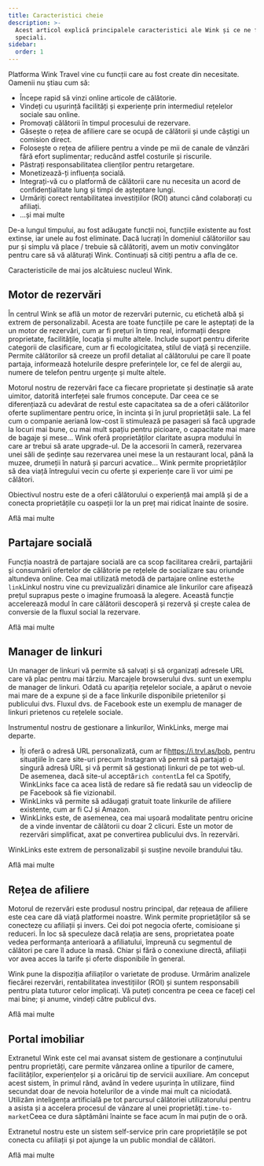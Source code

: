 ```yaml
---
title: Caracteristici cheie
description: >-
  Acest articol explică principalele caracteristici ale Wink și ce ne face
  speciali.
sidebar:
  order: 1
---
```


Platforma Wink Travel vine cu funcții care au fost create din necesitate. Oamenii nu știau cum să:

* Începe rapid să vinzi online articole de călătorie.
* Vindeți cu ușurință facilități și experiențe prin intermediul rețelelor sociale sau online.
* Promovați călătorii în timpul procesului de rezervare.
* Găsește o rețea de afiliere care se ocupă de călătorii și unde câștigi un comision direct.
* Folosește o rețea de afiliere pentru a vinde pe mii de canale de vânzări fără efort suplimentar; reducând astfel costurile și riscurile.
* Păstrați responsabilitatea clienților pentru retargetare.
* Monetizează-ți influența socială.
* Integrați-vă cu o platformă de călătorii care nu necesita un acord de confidențialitate lung și timpi de așteptare lungi.
* Urmăriți corect rentabilitatea investițiilor (ROI) atunci când colaborați cu afiliați.
* ...și mai multe

De-a lungul timpului, au fost adăugate funcții noi, funcțiile existente au fost extinse, iar unele au fost eliminate. Dacă lucrați în domeniul călătoriilor sau pur și simplu vă place / trebuie să călătoriți, avem un motiv convingător pentru care să vă alăturați Wink. Continuați să citiți pentru a afla de ce.

Caracteristicile de mai jos alcătuiesc nucleul Wink.

## Motor de rezervări

În centrul Wink se află un motor de rezervări puternic, cu etichetă albă și extrem de personalizabil. Acesta are toate funcțiile pe care le așteptați de la un motor de rezervări, cum ar fi prețuri în timp real, informații despre proprietate, facilitățile, locația și multe altele. Include suport pentru diferite categorii de clasificare, cum ar fi ecologicitatea, stilul de viață și recenziile. Permite călătorilor să creeze un profil detaliat al călătorului pe care îl poate partaja, informează hotelurile despre preferințele lor, ce fel de alergii au, numere de telefon pentru urgențe și multe altele.

Motorul nostru de rezervări face ca fiecare proprietate și destinație să arate uimitor, datorită interfeței sale frumos concepute. Dar ceea ce se diferențiază cu adevărat de restul este capacitatea sa de a oferi călătorilor oferte suplimentare pentru orice, în incinta și în jurul proprietății sale. La fel cum o companie aeriană low-cost îi stimulează pe pasageri să facă upgrade la locuri mai bune, cu mai mult spațiu pentru picioare, o capacitate mai mare de bagaje și mese... Wink oferă proprietăților claritate asupra modului în care ar trebui să arate upgrade-ul. De la accesorii în cameră, rezervarea unei săli de ședințe sau rezervarea unei mese la un restaurant local, până la muzee, drumeții în natură și parcuri acvatice... Wink permite proprietăților să dea viață întregului vecin cu oferte și experiențe care îi vor uimi pe călători.

Obiectivul nostru este de a oferi călătorului o experiență mai amplă și de a conecta proprietățile cu oaspeții lor la un preț mai ridicat înainte de sosire.

<LinkButton href="/booking-engine/in-a-nutshell">
  Află mai multe
</LinkButton>


## Partajare socială

Funcția noastră de partajare socială are ca scop facilitarea creării, partajării și consumării ofertelor de călătorie pe rețelele de socializare sau oriunde altundeva online. Cea mai utilizată metodă de partajare online este`the link`Linkul nostru vine cu previzualizări dinamice ale linkurilor care afișează prețul suprapus peste o imagine frumoasă la alegere. Această funcție accelerează modul în care călătorii descoperă și rezervă și crește calea de conversie de la fluxul social la rezervare.

<LinkButton href="/studio/shareable-links">
  Află mai multe
</LinkButton>


## Manager de linkuri

Un manager de linkuri vă permite să salvați și să organizați adresele URL care vă plac pentru mai târziu. Marcajele browserului dvs. sunt un exemplu de manager de linkuri. Odată cu apariția rețelelor sociale, a apărut o nevoie mai mare de a expune și de a face linkurile disponibile prietenilor și publicului dvs. Fluxul dvs. de Facebook este un exemplu de manager de linkuri prietenos cu rețelele sociale.

Instrumentul nostru de gestionare a linkurilor, WinkLinks, merge mai departe.

* Îți oferă o adresă URL personalizată, cum ar fi<https://i.trvl.as/bob>, pentru situațiile în care site-uri precum Instagram vă permit să partajați o singură adresă URL și vă permit să gestionați linkuri de pe tot web-ul. De asemenea, dacă site-ul acceptă`rich content`La fel ca Spotify, WinkLinks face ca acea listă de redare să fie redată sau un videoclip de pe Facebook să fie vizionabil.
* WinkLinks vă permite să adăugați gratuit toate linkurile de afiliere existente, cum ar fi CJ și Amazon.
* WinkLinks este, de asemenea, cea mai ușoară modalitate pentru oricine de a vinde inventar de călătorii cu doar 2 clicuri. Este un motor de rezervări simplificat, axat pe convertirea publicului dvs. în rezervări.

WinkLinks este extrem de personalizabil și susține nevoile brandului tău.

<LinkButton href="/link-manager/wink-links">
  Află mai multe
</LinkButton>


## Rețea de afiliere

Motorul de rezervări este produsul nostru principal, dar rețeaua de afiliere este cea care dă viață platformei noastre. Wink permite proprietăților să se conecteze cu afiliații și invers. Cei doi pot negocia oferte, comisioane și reduceri. În loc să speculeze dacă relația are sens, proprietatea poate vedea performanța anterioară a afiliatului, împreună cu segmentul de călători pe care îl aduce la masă. Chiar și fără o conexiune directă, afiliații vor avea acces la tarife și oferte disponibile în general.

Wink pune la dispoziția afiliaților o varietate de produse. Urmărim analizele fiecărei rezervări, rentabilitatea investițiilor (ROI) și suntem responsabili pentru plata tuturor celor implicați. Vă puteți concentra pe ceea ce faceți cel mai bine; și anume, vindeți către publicul dvs.

<LinkButton href="/studio/what-is-studio">
  Află mai multe
</LinkButton>


## Portal imobiliar

Extranetul Wink este cel mai avansat sistem de gestionare a conținutului pentru proprietăți, care permite vânzarea online a tipurilor de camere, facilităților, experiențelor și a oricărui tip de servicii auxiliare. Am conceput acest sistem, în primul rând, având în vedere ușurința în utilizare, fiind secundat doar de nevoia hotelurilor de a vinde mai mult ca niciodată. Utilizăm inteligența artificială pe tot parcursul călătoriei utilizatorului pentru a asista și a accelera procesul de vânzare al unei proprietăți.`time-to-market`Ceea ce dura săptămâni înainte se face acum în mai puțin de o oră.

Extranetul nostru este un sistem self-service prin care proprietățile se pot conecta cu afiliații și pot ajunge la un public mondial de călători.

<LinkButton href="/extranet/what-is-extranet">
  Află mai multe
</LinkButton>

